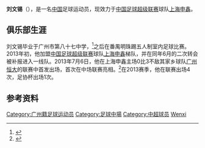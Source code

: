 {{noteta|G1=足球}}{{infobox Football biography
| name= 刘文锡
| image = 
| birth_date  = {{birth date and age|1995|5|5}}
| birth_place = [[中国|中国]][[广东省|广东省]][[广州市|广州市]]
| height = {{height|m=1.69}}
| position = [[中场|中场]]
| currentclub = [[上海申鑫足球俱乐部|上海申鑫]]
| clubnumber = 31
| youthyears1= 2013
| youthclubs1= [[上海申鑫足球俱乐部|上海申鑫]]
| years1= 2013–
| clubs1= [[上海申鑫足球俱乐部|上海申鑫]]
| caps1 = 4 | goals1 = 0
| years2= 2013–
| nationalyears1= 
| nationalteam1= 
| nationalcaps1= 
| nationalgoals1 = 
| pcupdate = 2014年1月1日
| ntupdate =
}}
'''刘文锡'''（{{bd|1995年|5月5日|catIdx=Liu, Wenxi}}），是一名[[中国|中国]]足球运动员，现效力于[[中国足球超级联赛|中国足球超级联赛]]球队[[上海申鑫足球俱乐部|上海申鑫]]。

==俱乐部生涯==
刘文锡毕业于广州市第八十七中学，<ref>{{Cite web |url=http://sports.sohu.com/20090624/n264712961.shtml |title=初中生闪耀五人足球赛 广州市运力量鬼马登场 |accessdate=2014-03-14 |archive-date=2015-05-26 |archive-url=https://web.archive.org/web/20150526113730/http://sports.sohu.com/20090624/n264712961.shtml |dead-url=no }}</ref>之后在番禺明珠踢五人制室内足球比赛。2013年初，他加盟[[中国足球超级联赛|中国足球超级联赛]]球队[[上海申鑫足球俱乐部|上海申鑫]]梯队，并在同年6月的二次转会被补报进入一线队。2013年7月6日，他在上海申鑫主场0比3不敌其家乡球队[[广州恒大足球俱乐部|广州恒大]]的联赛中首发出场，首次在中场联赛亮相。<ref>{{Cite web |url=http://sports.sina.com.cn/j/2013-07-08/10376660313.shtml |title=朱炯不让1人踢恒大疑惹怒高层 申鑫曾邀范志毅执教 |accessdate=2014-03-14 |archive-date=2016-10-31 |archive-url=https://web.archive.org/web/20161031211938/http://sports.sina.com.cn/j/2013-07-08/10376660313.shtml |dead-url=no }}</ref>在2013赛季，他在联赛出场4次，足协杯出场1次。

==参考资料==
{{Reflist}}

{{2013年中超分类名单上海申鑫}}
{{2014年中超分类名单上海申鑫}}

{{DEFAULTSORT:Liu, Wenxi}}
[[Category:广州籍足球运动员|Category:广州籍足球运动员]]
[[Category:足球中場|Category:足球中場]]
[[Category:中超球员|Category:中超球员]]
[[Category:刘姓|Wenxi]]